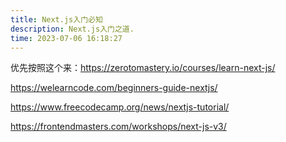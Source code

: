 ```yaml
---
title: Next.js入门必知
description: Next.js入门之道.
time: 2023-07-06 16:18:27
---
```


优先按照这个来：https://zerotomastery.io/courses/learn-next-js/

https://welearncode.com/beginners-guide-nextjs/

https://www.freecodecamp.org/news/nextjs-tutorial/

https://frontendmasters.com/workshops/next-js-v3/

